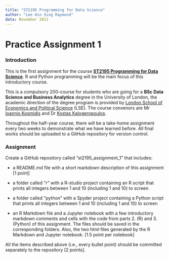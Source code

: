 ```yaml
---
title: "ST2195 Programming for Data Science"
author: "Lee Hin Sing Raymond"
data: November 2021
---
```


# Practice Assignment 1

### Introduction

This is the first assignment for the course [**ST2195 Programming for Data Science**](https://www.lse.ac.uk/study-at-lse/uolip/Assets/documents/21-22-CIS-Sheets/ST2195-Programming-for-data-science.pdf). R and Python programming will be the main focus of this introductory course.

This is a compulsory 200-course for students who are going for a **BSc Data Science and Business Analytics** degree in the University of London, the academic direction of the degree program is provided by [London School of Economics and Political Science](https://www.lse.ac.uk/) (LSE). The course convenors are Mr [Ioannis Kosmidis](https://www.ikosmidis.com/) and Dr [Kostas Kalogeropoulos](https://www.lse.ac.uk/Statistics/People/Dr-Kostas-Kalogeropoulos).

Throughout the half-year course, there will be a take-home assignment every two weeks to demonstrate what we have learned before. All final works should be uploaded to a GitHub repository for version control.

### Assignment

Create a GitHub repository called “st2195_assignment_1” that includes:

* a README.md file with a short markdown description of this assignment [1 point]

* a folder called “r” with a R-studio project containing an R script that prints all integers between 1 and 10 (including 1 and 10) to screen

* a folder called “python” with a Spyder project containing a Python script that prints all integers between 1 and 10 (including 1 and 10) to screen

* an R Markdown file and a Jupyter notebook with a few introductory markdown comments and cells with the code from parts 2. (R) and 3. (Python) of this assignment. The files should be saved in the corresponding folders. Also, the two html files generated by the R Markdown and Jupyter notebook. [1.5 point per notebook]

All the items described above (i.e., every bullet point) should be committed separately 
to the repository [2 points].